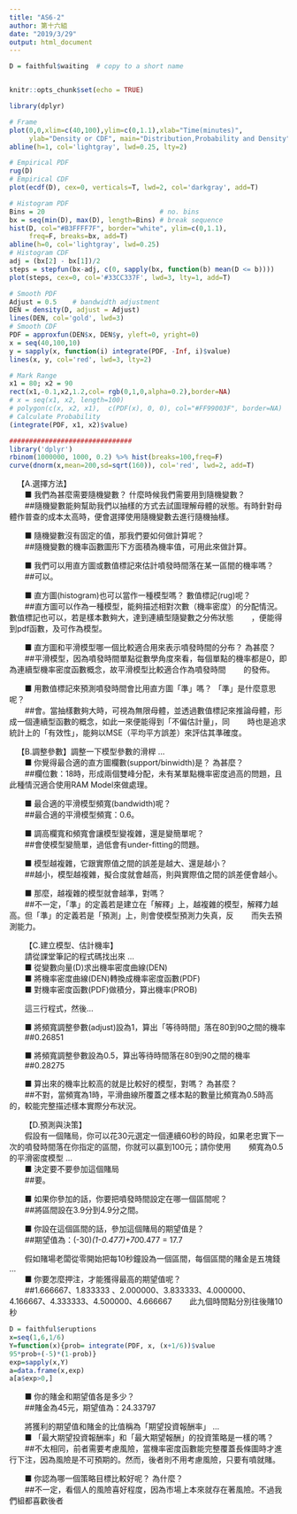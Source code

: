 ```yaml
---
title: "AS6-2"
author: 第十六組
date: "2019/3/29"
output: html_document
---
```


```r
D = faithful$waiting  # copy to a short name


knitr::opts_chunk$set(echo = TRUE)

library(dplyr)
```

```r

# Frame
plot(0,0,xlim=c(40,100),ylim=c(0,1.1),xlab="Time(minutes)", 
     ylab="Density or CDF", main="Distribution,Probability and Density")
abline(h=1, col='lightgray', lwd=0.25, lty=2)

# Empirical PDF
rug(D)
# Empirical CDF
plot(ecdf(D), cex=0, verticals=T, lwd=2, col='darkgray', add=T)

# Histogram PDF
Bins = 20                             # no. bins
bx = seq(min(D), max(D), length=Bins) # break sequence 
hist(D, col="#B3FFFF7F", border="white", ylim=c(0,1.1),
     freq=F, breaks=bx, add=T)
abline(h=0, col='lightgray', lwd=0.25)
# Histogram CDF
adj = (bx[2] - bx[1])/2
steps = stepfun(bx-adj, c(0, sapply(bx, function(b) mean(D <= b))))
plot(steps, cex=0, col='#33CC337F', lwd=3, lty=1, add=T)

# Smooth PDF
Adjust = 0.5    # bandwidth adjustment
DEN = density(D, adjust = Adjust)
lines(DEN, col='gold', lwd=3)
# Smooth CDF
PDF = approxfun(DEN$x, DEN$y, yleft=0, yright=0)
x = seq(40,100,10)
y = sapply(x, function(i) integrate(PDF, -Inf, i)$value)
lines(x, y, col='red', lwd=3, lty=2) 

# Mark Range
x1 = 80; x2 = 90
rect(x1,-0.1,x2,1.2,col= rgb(0,1,0,alpha=0.2),border=NA)
# x = seq(x1, x2, length=100)
# polygon(c(x, x2, x1),  c(PDF(x), 0, 0), col="#FF99003F", border=NA)
# Calculate Probability
(integrate(PDF, x1, x2)$value)

###############################
library('dplyr')
rbinom(1000000, 1000, 0.2) %>% hist(breaks=100,freq=F)
curve(dnorm(x,mean=200,sd=sqrt(160)), col='red', lwd=2, add=T)
```

&emsp;【A.選擇方法】<br>
&emsp; ■ 我們為甚麼需要隨機變數？ 什麼時候我們需要用到隨機變數？<br>
&emsp; ##隨機變數能夠幫助我們以抽樣的方式去試圖理解母體的狀態。有時針對母體作普查的成本太高時，便會選擇使用隨機變數去進行隨機抽樣。<br>

&emsp; ■ 隨機變數沒有固定的值，那我們要如何做計算呢？<br>
&emsp; ##隨機變數的機率函數圖形下方面積為機率值，可用此來做計算。<br>

&emsp; ■ 我們可以用直方圖或數值標記來估計噴發時間落在某一區間的機率嗎？<br>
&emsp; ##可以。<br>

&emsp; ■ 直方圖(histogram)也可以當作一種模型嗎？ 數值標記(rug)呢？<br>
&emsp; ##直方圖可以作為一種模型，能夠描述相對次數（機率密度）的分配情況。數值標記也可以，若是樣本數夠大，達到連續型隨變數之分佈狀態
&emsp; ，便能得到pdf函數，及可作為模型。<br>

&emsp; ■ 直方圖和平滑模型哪一個比較適合用來表示噴發時間的分布？ 為甚麼？<br>
&emsp; ##平滑模型，因為噴發時間單點從數學角度來看，每個單點的機率都是0，即為連續型機率密度函數概念，故平滑模型比較適合作為噴發時間
&emsp; 的發佈。<br>

&emsp; ■ 用數值標記來預測噴發時間會比用直方圖「準」嗎？ 「準」是什麼意思呢？<br>
&emsp; ##會。當抽樣數夠大時，可視為無限母體，並透過數值標記來推論母體，形成一個連續型函數的概念，如此一來便能得到「不偏估計量」，同
&emsp; 時也是追求統計上的「有效性」，能夠以MSE（平均平方誤差）來評估其準確度。<br>




&emsp;【B.調整參數】調整一下模型參數的滑桿 …<br>
&emsp; ■ 你覺得最合適的直方圖欄數(support/binwidth)是？ 為甚麼？<br>
&emsp; ##欄位數：18時，形成兩個雙峰分配，未有某單點機率密度過高的問題，且此種情況適合使用RAM Model來做處理。<br>

&emsp; ■ 最合適的平滑模型頻寬(bandwidth)呢？<br>
&emsp; ##最合適的平滑模型頻寬：0.6。<br>

&emsp; ■ 調高欄寬和頻寬會讓模型變複雜，還是變簡單呢？<br>
&emsp; ##會使模型變簡單，過低會有under-fitting的問題。<br>

&emsp; ■ 模型越複雜，它跟實際值之間的誤差是越大、還是越小？<br>
&emsp; ##越小，模型越複雜，擬合度就會越高，則與實際值之間的誤差便會越小。<br>

&emsp; ■ 那麼，越複雜的模型就會越準，對嗎？<br>
&emsp; ##不一定，「準」的定義若是建立在「解釋」上，越複雜的模型，解釋力越高。但「準」的定義若是「預測」上，則會使模型預測力失真，反
&emsp; 而失去預測能力。<br>



&emsp; 【C.建立模型、估計機率】<br>
&emsp; 請從課堂筆記的程式碼找出來 … <br>
&emsp; ■ 從變數向量(D)求出機率密度曲線(DEN)<br>
&emsp; ■ 將機率密度曲線(DEN)轉換成機率密度函數(PDF)<br>
&emsp; ■ 對機率密度函數(PDF)做積分，算出機率(PROB)<br>

&emsp; 這三行程式，然後…<br>

&emsp; ■ 將頻寬調整參數(adjust)設為1，算出「等待時間」落在80到90之間的機率<br>
&emsp; ##0.26851<br>

&emsp; ■ 將頻寬調整參數設為0.5，算出等待時間落在80到90之間的機率<br>
&emsp; ##0.28275<br>

&emsp; ■ 算出來的機率比較高的就是比較好的模型，對嗎？ 為甚麼？<br>
&emsp; ##不對，當頻寬為1時，平滑曲線所覆蓋之樣本點的數量比頻寬為0.5時高的，較能完整描述樣本實際分布狀況。<br>




&emsp; 【D.預測與決策】<br>
&emsp; 假設有一個賭局，你可以花30元選定一個連續60秒的時段，如果老忠實下一次的噴發時間落在你指定的區間，你就可以贏到100元；請你使用
&emsp; 頻寬為0.5的平滑密度模型 …<br>
&emsp; ■ 決定要不要參加這個賭局<br>
&emsp; ##要。<br>

&emsp; ■ 如果你參加的話，你要把噴發時間設定在哪一個區間呢？<br>
&emsp; ##將區間設在3.9分到4.9分之間。<br>

&emsp; ■ 你設在這個區間的話，參加這個賭局的期望值是？<br>
&emsp; ##期望值為：(-30)*(1-0.477)+70*0.477 = 17.7<br>


&emsp; 假如賭場老闆從零開始把每10秒鐘設為一個區間，每個區間的賭金是五塊錢 …<br>
&emsp; ■ 你要怎麼押注，才能獲得最高的期望值呢？<br>
&emsp; ##1.666667、1.833333 、2.000000、3.833333、4.000000、4.166667、4.333333、4.500000、4.666667
&emsp; 此九個時間點分別往後賭10秒<br>
```r
D = faithful$eruptions
x=seq(1,6,1/6)
Y=function(x){prob= integrate(PDF, x, (x+1/6))$value
95*prob+(-5)*(1-prob)}
exp=sapply(x,Y)
a=data.frame(x,exp)
a[a$exp>0,]
```

&emsp; ■ 你的賭金和期望值各是多少？<br>
&emsp; ##賭金為45元，期望值為：24.33797<br>


&emsp; 將獲利的期望值和賭金的比值稱為「期望投資報酬率」 …<br>
&emsp; ■ 「最大期望投資報酬率」和「最大期望報酬」的投資策略是一樣的嗎？<br>
&emsp; ##不太相同，前者需要考慮風險，當機率密度函數能完整覆蓋長條圖時才進行下注，因為風險是不可預期的。然而，後者則不用考慮風險，只要有噴就賭。<br>

&emsp; ■ 你認為哪一個策略目標比較好呢？ 為什麼？<br>
&emsp; ##不一定，看個人的風險喜好程度，因為市場上本來就存在著風險。不過我們組都喜歡後者<br>

